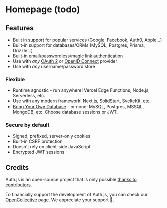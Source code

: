# Homepage (todo)

## Features

- Built in support for popular services (Google, Facebook, Auth0, Apple…)
- Built-in support for databases/ORMs (MySQL, Postgres, Prisma, Drizzle…)
- Built-in email/passwordless/magic link authentication
- Use with _any_ [OAuth 2](https://www.ietf.org/rfc/rfc6749.html) or [OpenID Connect](https://openid.net/specs/openid-connect-core-1_0.html) provider
- Use with _any_ username/password store

### Flexible

- Runtime agnostic - run anywhere! Vercel Edge Functions, Node.js, Serverless, etc.
- Use with any modern framework! Next.js, SolidStart, SvelteKit, etc.
- [Bring Your Own Database](/getting-started/adapters) - or none! MySQL, Postgres, MSSQL, MongoDB, etc. Choose database sessions or JWT.

### Secure by default

- Signed, prefixed, server-only cookies
- Built-in CSRF protection
- Doesn't rely on client-side JavaScript
- Encrypted JWT sessions

## Credits

Auth.js is an open-source project that is only possible [thanks to contributors](/contributors).

To financially support the development of Auth.js, you can check our [OpenCollective](https://opencollective.com/nextauth) page. We appreciate your support 💚.
